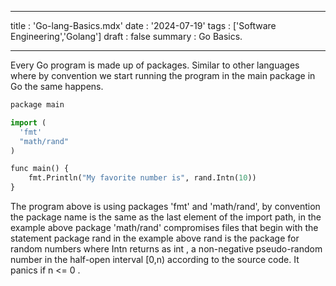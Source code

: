 ---
title : 'Go-lang-Basics.mdx'
date : '2024-07-19'
tags : ['Software Engineering','Golang']
draft : false 
summary : Go Basics.
___

Every Go program is made up of packages. Similar to other languages where by convention
we start running the program in the main package in Go the same happens.

```python 
package main

import (
  'fmt'
  "math/rand"
)

func main() {
	fmt.Println("My favorite number is", rand.Intn(10))
}

```

The program above is using packages 'fmt' and 'math/rand', by convention
the package name is the same as the last element of the import path, in the 
example above package 'math/rand' compromises files that begin with the 
statement package rand in the example above rand is the package for random
numbers where Intn returns as int , a non-negative pseudo-random number in 
the half-open interval [0,n) according to the source code. It panics if n <= 0 .




